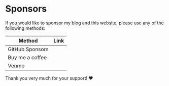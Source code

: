 
# Sponsors

If you would like to sponsor my blog and this website, please use any of the following methods:

| Method            | Link          |
| -----------       | -----------   |
| GitHub Sponsors   | <a href="https://github.com/sponsors/dsanchezcr" target="_blank"><GitHubSvg width="130" height="130" /></a>    |
| Buy me a coffee   | <a href="https://buymeacoffee.com/dsanchezcr" target="_blank"><BMCSvg width="130" height="130" /></a>      |
| Venmo             | <a href="https://venmo.com/dsanchezcr" target="_blank"><VenmoSvg width="130" height="130" /></a>               |

Thank you very much for your support! ❤️